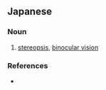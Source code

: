 ==Japanese==
{{ja-kanjitab|りつ|k1=りっ|たい|し|yomi=on}}

===Noun===
{{ja-noun|りったいし}}

# [[stereopsis]], [[binocular vision]]

===References===
* {{R:Kojien}}
